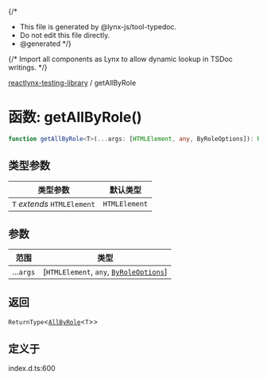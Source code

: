 {/*
* This file is generated by @lynx-js/tool-typedoc.
* Do not edit this file directly.
* @generated
*/}

{/* Import all components as Lynx to allow dynamic lookup in TSDoc writings. */}


[reactlynx-testing-library](/api/reactlynx-testing-library/index.mdx) / getAllByRole

# 函数: getAllByRole()

```ts
function getAllByRole<T>(...args: [HTMLElement, any, ByRoleOptions]): ReturnType<AllByRole<T>>
```

## 类型参数

| 类型参数 | 默认类型 |
| ------ | ------ |
| `T` *extends* `HTMLElement` | `HTMLElement` |

## 参数

| 范围 | 类型 |
| ------ | ------ |
| ...`args` | [`HTMLElement`, `any`, [`ByRoleOptions`](/api/reactlynx-testing-library/Interface.ByRoleOptions.mdx)] |

## 返回

`ReturnType`\<[`AllByRole`](/api/reactlynx-testing-library/TypeAlias.AllByRole.mdx)\<`T`\>\>

## 定义于

index.d.ts:600

